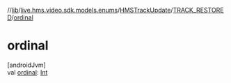 //[lib](../../../../index)/[live.hms.video.sdk.models.enums](../../index)/[HMSTrackUpdate](../index)/[TRACK_RESTORED](index)/[ordinal](ordinal)

# ordinal

[androidJvm]\
val [ordinal](ordinal): [Int](https://kotlinlang.org/api/latest/jvm/stdlib/kotlin/-int/index.html)
